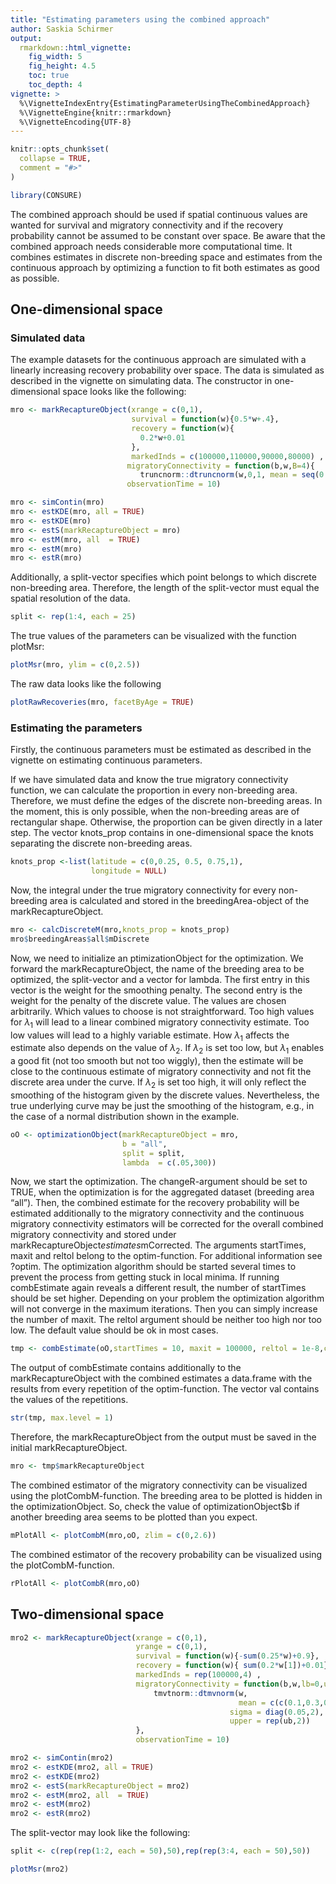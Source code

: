 ```yaml
---
title: "Estimating parameters using the combined approach"
author: Saskia Schirmer
output:
  rmarkdown::html_vignette:
    fig_width: 5
    fig_height: 4.5
    toc: true
    toc_depth: 4
vignette: >
  %\VignetteIndexEntry{EstimatingParameterUsingTheCombinedApproach}
  %\VignetteEngine{knitr::rmarkdown}
  %\VignetteEncoding{UTF-8}
---
```


```r
knitr::opts_chunk$set(
  collapse = TRUE,
  comment = "#>"
)
```

```r
library(CONSURE)
```

The combined approach should be used if spatial continuous values are wanted for survival and migratory connectivity and if the recovery probability cannot be assumed to be constant over space. Be aware that the combined approach needs considerable more computational time. It combines estimates in discrete non-breeding space and estimates from the continuous approach by optimizing a function to fit both estimates as good as possible.

## One-dimensional space

### Simulated data

The example datasets for the continuous approach are simulated with a linearly increasing recovery probability over space. The data is simulated as described in the vignette on simulating data. The constructor in one-dimensional space looks like the following:

```r
mro <- markRecaptureObject(xrange = c(0,1),
                           survival = function(w){0.5*w+.4},
                           recovery = function(w){
                             0.2*w+0.01
                           },
                           markedInds = c(100000,110000,90000,80000) ,
                          migratoryConnectivity = function(b,w,B=4){
                             truncnorm::dtruncnorm(w,0,1, mean = seq(0.1,0.9,length.out = B)[b], sd = 0.3)},
                          observationTime = 10)

mro <- simContin(mro)
mro <- estKDE(mro, all = TRUE)
mro <- estKDE(mro)
mro <- estS(markRecaptureObject = mro)
mro <- estM(mro, all  = TRUE)
mro <- estM(mro)
mro <- estR(mro)
```

Additionally, a split-vector specifies which point belongs to which discrete non-breeding area. Therefore, the length of the split-vector must equal the spatial resolution of the data.

```r
split <- rep(1:4, each = 25)
```


The true values of the parameters can be visualized with the function plotMsr:

```r
plotMsr(mro, ylim = c(0,2.5))
```

The raw data looks like the following

```r
plotRawRecoveries(mro, facetByAge = TRUE)
```

### Estimating the parameters

Firstly, the continuous parameters must be estimated as described in the vignette on estimating continuous parameters.

If we have simulated data and know the true migratory connectivity function, we can calculate the proportion in every non-breeding area. Therefore, we must define the edges of the discrete non-breeding areas. In the moment, this is only possible, when the non-breeding areas are of rectangular shape. Otherwise, the proportion can be given directly in a later step. The vector knots_prop contains in one-dimensional space the knots separating the discrete non-breeding areas.

```r
knots_prop <-list(latitude = c(0,0.25, 0.5, 0.75,1),
                  longitude = NULL)
```

Now, the integral under the true migratory connectivity for every non-breeding area is calculated and stored in the breedingArea-object of the markRecaptureObject.

```r
mro <- calcDiscreteM(mro,knots_prop = knots_prop)
mro$breedingAreas$all$mDiscrete
```

Now, we need to initialize an ptimizationObject for the optimization. We forward the markRecaptureObject, the name of the breeding area to be optimized, the split-vector and a vector for lambda. The first entry in this vector is the weight for the smoothing penalty. The second entry is the weight for the penalty of the discrete value. The values are chosen arbitrarily. Which values to choose is not straightforward. Too high values for $\lambda_1$ will lead to a linear combined migratory connectivity estimate. Too low values will lead to a highly variable estimate. How $\lambda_1$ affects the estimate also depends on the value of $\lambda_2$. If $\lambda_2$ is set too low, but $\lambda_1$ enables a good fit (not too smooth but not too wiggly), then the estimate will be close to the continuous estimate of migratory connectivity and not fit the discrete area under the curve. If $\lambda_2$ is set too high, it will only reflect the smoothing of the histogram given by the discrete values. Nevertheless, the true underlying curve may be just the smoothing of the histogram, e.g., in the case of a normal distribution shown in the example.
```r
oO <- optimizationObject(markRecaptureObject = mro,
                         b = "all",
                         split = split,
                         lambda  = c(.05,300))
```

Now, we start the optimization. The changeR-argument should be set to TRUE, when the optimization is for the aggregated dataset (breeding area "all"). Then, the combined estimate for the recovery probability will be estimated additionally to the migratory connectivity and the continuous migratory connectivity estimators will be corrected for the overall combined migratory connectivity and stored under markRecaptureObject$estimates$mCorrected. The arguments startTimes, maxit and reltol belong to the optim-function. For additional information see ?optim. The optimization algorithm should be started several times to prevent the process from getting stuck in local minima. If running combEstimate again reveals a different result, the number of startTimes should be set higher. Depending on your problem the optimization algorithm will not converge in the maximum iterations. Then you can simply increase the number of maxit. The reltol argument should be neither too high nor too low. The default value should be ok in most cases. 
```r
tmp <- combEstimate(oO,startTimes = 10, maxit = 100000, reltol = 1e-8,changeR = TRUE)
```

The output of combEstimate contains additionally to the markRecaptureObject with the combined estimates a data.frame with the results from every repetition of the optim-function. The vector val contains the values of the repetitions.
```r
str(tmp, max.level = 1)
```

Therefore, the markRecaptureObject from the output must be saved in the initial markRecaptureObject.
```r
mro <- tmp$markRecaptureObject
```

The combined estimator of the migratory connectivity can be visualized using the plotCombM-function. The breeding area to be plotted is hidden in the optimizationObject. So, check the value of optimizationObject$b if another breeding area seems to be plotted than you expect.
```r
mPlotAll <- plotCombM(mro,oO, zlim = c(0,2.6))
```

The combined estimator of the recovery probability can be visualized using the plotCombM-function.

```r
rPlotAll <- plotCombR(mro,oO)
```
## Two-dimensional space

```r
mro2 <- markRecaptureObject(xrange = c(0,1),
                            yrange = c(0,1),
                            survival = function(w){-sum(0.25*w)+0.9},
                            recovery = function(w){ sum(0.2*w[1])+0.01},
                            markedInds = rep(100000,4) ,
                            migratoryConnectivity = function(b,w,lb=0,ub=1,B=4){
                                tmvtnorm::dtmvnorm(w,
                                                   mean = c(c(0.1,0.3,0.6,0.9)[b],c(0.15,0.2,0.5,0.75)[b]),
                                                 sigma = diag(0.05,2), lower = rep(lb,2),
                                                 upper = rep(ub,2))
                            },
                            observationTime = 10)

mro2 <- simContin(mro2)
mro2 <- estKDE(mro2, all = TRUE)
mro2 <- estKDE(mro2)
mro2 <- estS(markRecaptureObject = mro2)
mro2 <- estM(mro2, all  = TRUE)
mro2 <- estM(mro2)
mro2 <- estR(mro2)
```

The split-vector may look like the following:
```r
split <- c(rep(rep(1:2, each = 50),50),rep(rep(3:4, each = 50),50))
```

```r
plotMsr(mro2)
```

